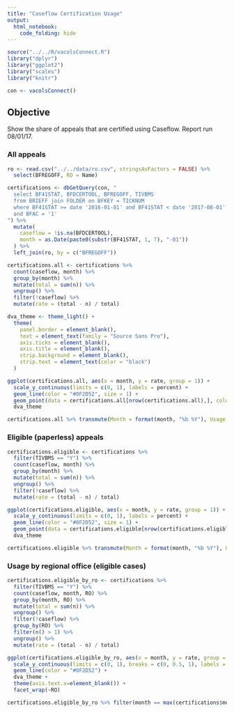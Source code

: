```yaml
---
title: "Caseflow Certification Usage"
output: 
  html_notebook: 
    code_folding: hide
---
```


```r
source("../../R/vacolsConnect.R")
library("dplyr")
library("ggplot2")
library("scales")
library("knitr")

con <- vacolsConnect()
```

## Objective

Show the share of appeals that are certified using Caseflow. Report run 08/01/17.

### All appeals

```r
ro <- read.csv("../../data/ro.csv", stringsAsFactors = FALSE) %>%
  select(BFREGOFF, RO = Name)

certifications <- dbGetQuery(con, "
  select BF41STAT, BFDCERTOOL, BFREGOFF, TIVBMS
  from BRIEFF join FOLDER on BFKEY = TICKNUM
  where BF41STAT >= date '2016-01-01' and BF41STAT < date '2017-08-01'
  and BFAC = '1'
") %>%
  mutate(
    caseflow = !is.na(BFDCERTOOL),
    month = as.Date(paste0(substr(BF41STAT, 1, 7), "-01"))
  ) %>%
  left_join(ro, by = c("BFREGOFF"))

certifications.all <- certifications %>%
  count(caseflow, month) %>%
  group_by(month) %>%
  mutate(total = sum(n)) %>%
  ungroup() %>%
  filter(!caseflow) %>%
  mutate(rate = (total - n) / total)

dva_theme <- theme_light() +
  theme(
    panel.border = element_blank(),
    text = element_text(family = "Source Sans Pro"),
    axis.ticks = element_blank(),
    axis.title = element_blank(),
    strip.background = element_blank(),
    strip.text = element_text(color = "black")
  )

ggplot(certifications.all, aes(x = month, y = rate, group = 1)) +
  scale_y_continuous(limits = c(0, 1), labels = percent) +
  geom_line(color = "#0F2D52", size = 1) +
  geom_point(data = certifications.all[nrow(certifications.all),], color = "#0F2D52", size = 2) +
  dva_theme

certifications.all %>% transmute(Month = format(month, "%b %Y"), Usage = percent(rate)) %>% kable()
```

### Eligible (paperless) appeals

```r
certifications.eligible <- certifications %>%
  filter(TIVBMS == "Y") %>%
  count(caseflow, month) %>%
  group_by(month) %>%
  mutate(total = sum(n)) %>%
  ungroup() %>%
  filter(!caseflow) %>%
  mutate(rate = (total - n) / total)

ggplot(certifications.eligible, aes(x = month, y = rate, group = 1)) +
  scale_y_continuous(limits = c(0, 1), labels = percent) +
  geom_line(color = "#0F2D52", size = 1) +
  geom_point(data = certifications.eligible[nrow(certifications.eligible),], color = "#0F2D52", size = 2) +
  dva_theme

certifications.eligible %>% transmute(Month = format(month, "%b %Y"), Usage = percent(rate)) %>% kable()
```

### Usage by regional office (eligible cases)

```r
certifications.eligible_by_ro <- certifications %>%
  filter(TIVBMS == "Y") %>%
  count(caseflow, month, RO) %>%
  group_by(month, RO) %>%
  mutate(total = sum(n)) %>%
  ungroup() %>%
  filter(!caseflow) %>%
  group_by(RO) %>%
  filter(n() > 1) %>%
  ungroup() %>%
  mutate(rate = (total - n) / total)

ggplot(certifications.eligible_by_ro, aes(x = month, y = rate, group = 1)) +
  scale_y_continuous(limits = c(0, 1), breaks = c(0, 0.5, 1), labels = percent) +
  geom_line(color = "#0F2D52") +
  dva_theme +
  theme(axis.text.x=element_blank()) +
  facet_wrap(~RO)

certifications.eligible_by_ro %>% filter(month == max(certifications$month)) %>% arrange(desc(rate)) %>% transmute(RO, Usage = percent(rate)) %>% kable()
```
